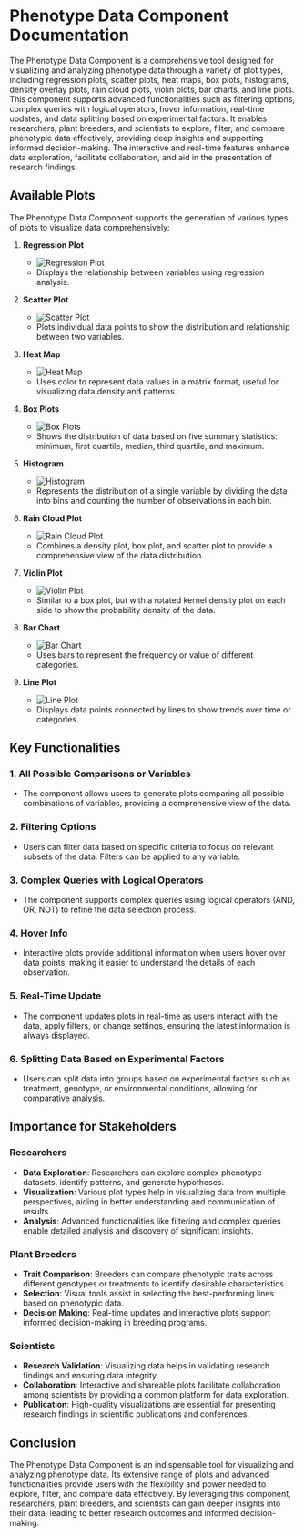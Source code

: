 # Phenotype Data Component Documentation

The Phenotype Data Component is a comprehensive tool designed for visualizing and analyzing phenotype data through a variety of plot types, including regression plots, scatter plots, heat maps, box plots, histograms, density overlay plots, rain cloud plots, violin plots, bar charts, and line plots. This component supports advanced functionalities such as filtering options, complex queries with logical operators, hover information, real-time updates, and data splitting based on experimental factors. It enables researchers, plant breeders, and scientists to explore, filter, and compare phenotypic data effectively, providing deep insights and supporting informed decision-making. The interactive and real-time features enhance data exploration, facilitate collaboration, and aid in the presentation of research findings.
## Available Plots

The Phenotype Data Component supports the generation of various types of plots to visualize data comprehensively:

1. **Regression Plot**
   - ![Regression Plot](/regression.png)
   - Displays the relationship between variables using regression analysis.

2. **Scatter Plot**
   - ![Scatter Plot](/scatter_1.png)
   - Plots individual data points to show the distribution and relationship between two variables.

3. **Heat Map**
   - ![Heat Map](/heatmap.png)
   - Uses color to represent data values in a matrix format, useful for visualizing data density and patterns.

4. **Box Plots**
   - ![Box Plots](/box.png)
   - Shows the distribution of data based on five summary statistics: minimum, first quartile, median, third quartile, and maximum.

5. **Histogram**
   - ![Histogram](/histo.png)
   - Represents the distribution of a single variable by dividing the data into bins and counting the number of observations in each bin.


7. **Rain Cloud Plot**
   - ![Rain Cloud Plot](/raincloud.png)
   - Combines a density plot, box plot, and scatter plot to provide a comprehensive view of the data distribution.

8. **Violin Plot**
   - ![Violin Plot](/violin.png)
   - Similar to a box plot, but with a rotated kernel density plot on each side to show the probability density of the data.

9. **Bar Chart**
   - ![Bar Chart](/bar.png)
   - Uses bars to represent the frequency or value of different categories.

10. **Line Plot**
    - ![Line Plot](/line.png)
    - Displays data points connected by lines to show trends over time or categories.

## Key Functionalities

### 1. All Possible Comparisons or Variables

- The component allows users to generate plots comparing all possible combinations of variables, providing a comprehensive view of the data.

### 2. Filtering Options

- Users can filter data based on specific criteria to focus on relevant subsets of the data. Filters can be applied to any variable.

### 3. Complex Queries with Logical Operators

- The component supports complex queries using logical operators (AND, OR, NOT) to refine the data selection process.

### 4. Hover Info

- Interactive plots provide additional information when users hover over data points, making it easier to understand the details of each observation.

### 5. Real-Time Update

- The component updates plots in real-time as users interact with the data, apply filters, or change settings, ensuring the latest information is always displayed.

### 6. Splitting Data Based on Experimental Factors

- Users can split data into groups based on experimental factors such as treatment, genotype, or environmental conditions, allowing for comparative analysis.

## Importance for Stakeholders

### Researchers

- **Data Exploration**: Researchers can explore complex phenotype datasets, identify patterns, and generate hypotheses.
- **Visualization**: Various plot types help in visualizing data from multiple perspectives, aiding in better understanding and communication of results.
- **Analysis**: Advanced functionalities like filtering and complex queries enable detailed analysis and discovery of significant insights.

### Plant Breeders

- **Trait Comparison**: Breeders can compare phenotypic traits across different genotypes or treatments to identify desirable characteristics.
- **Selection**: Visual tools assist in selecting the best-performing lines based on phenotypic data.
- **Decision Making**: Real-time updates and interactive plots support informed decision-making in breeding programs.

### Scientists

- **Research Validation**: Visualizing data helps in validating research findings and ensuring data integrity.
- **Collaboration**: Interactive and shareable plots facilitate collaboration among scientists by providing a common platform for data exploration.
- **Publication**: High-quality visualizations are essential for presenting research findings in scientific publications and conferences.

## Conclusion

The Phenotype Data Component is an indispensable tool for visualizing and analyzing phenotype data. Its extensive range of plots and advanced functionalities provide users with the flexibility and power needed to explore, filter, and compare data effectively. By leveraging this component, researchers, plant breeders, and scientists can gain deeper insights into their data, leading to better research outcomes and informed decision-making.



